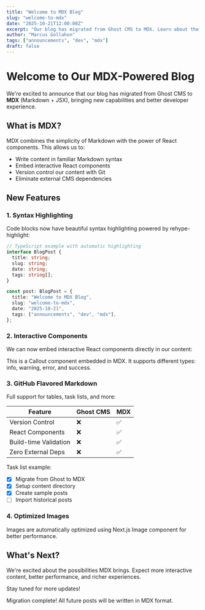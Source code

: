 ```yaml
---
title: "Welcome to MDX Blog"
slug: "welcome-to-mdx"
date: "2025-10-21T12:00:00Z"
excerpt: "Our blog has migrated from Ghost CMS to MDX. Learn about the new features and capabilities of MDX-powered content."
author: "Marcus Gollahon"
tags: ["announcements", "dev", "mdx"]
draft: false
---
```


# Welcome to Our MDX-Powered Blog

We're excited to announce that our blog has migrated from Ghost CMS to **MDX** (Markdown + JSX), bringing new capabilities and better developer experience.

## What is MDX?

MDX combines the simplicity of Markdown with the power of React components. This allows us to:

- Write content in familiar Markdown syntax
- Embed interactive React components
- Version control our content with Git
- Eliminate external CMS dependencies

## New Features

### 1. Syntax Highlighting

Code blocks now have beautiful syntax highlighting powered by rehype-highlight:

```typescript
// TypeScript example with automatic highlighting
interface BlogPost {
  title: string;
  slug: string;
  date: string;
  tags: string[];
}

const post: BlogPost = {
  title: "Welcome to MDX Blog",
  slug: "welcome-to-mdx",
  date: "2025-10-21",
  tags: ["announcements", "dev", "mdx"],
};
```

### 2. Interactive Components

We can now embed interactive React components directly in our content:

<Callout type="info" title="Try it out!">
  This is a Callout component embedded in MDX. It supports different types: info, warning, error, and success.
</Callout>

### 3. GitHub Flavored Markdown

Full support for tables, task lists, and more:

| Feature | Ghost CMS | MDX |
|---------|-----------|-----|
| Version Control | ❌ | ✅ |
| React Components | ❌ | ✅ |
| Build-time Validation | ❌ | ✅ |
| Zero External Deps | ❌ | ✅ |

Task list example:
- [x] Migrate from Ghost to MDX
- [x] Setup content directory
- [x] Create sample posts
- [ ] Import historical posts

### 4. Optimized Images

Images are automatically optimized using Next.js Image component for better performance.

## What's Next?

We're excited about the possibilities MDX brings. Expect more interactive content, better performance, and richer experiences.

Stay tuned for more updates!

<Callout type="success">
  Migration complete! All future posts will be written in MDX format.
</Callout>
